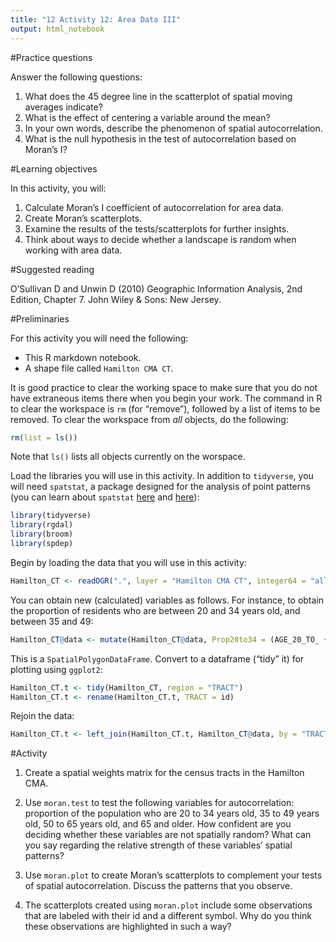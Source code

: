 ```yaml
---
title: "12 Activity 12: Area Data III"
output: html_notebook
---
```


#Practice questions

Answer the following questions:

1. What does the 45 degree line in the scatterplot of spatial moving averages indicate?
2. What is the effect of centering a variable around the mean?
3. In your own words, describe the phenomenon of spatial autocorrelation.
4. What is the null hypothesis in the test of autocorrelation based on Moran's I?

#Learning objectives

In this activity, you will:

1. Calculate Moran's I coefficient of autocorrelation for area data.
2. Create Moran's scatterplots.
2. Examine the results of the tests/scatterplots for further insights.
3. Think about ways to decide whether a landscape is random when working with area data.

#Suggested reading

O'Sullivan D and Unwin D (2010) Geographic Information Analysis, 2nd Edition, Chapter 7. John Wiley & Sons: New Jersey.

#Preliminaries

For this activity you will need the following:

* This R markdown notebook.
* A shape file called `Hamilton CMA CT`.

It is good practice to clear the working space to make sure that you do not have extraneous items there when you begin your work. The command in R to clear the workspace is `rm` (for "remove"), followed by a list of items to be removed. To clear the workspace from _all_ objects, do the following:
```r
rm(list = ls())
```

Note that `ls()` lists all objects currently on the worspace.

Load the libraries you will use in this activity. In addition to `tidyverse`, you will need `spatstat`, a package designed for the analysis of point patterns (you can learn about `spatstat` [here](https://cran.r-project.org/web/packages/spatstat/vignettes/getstart.pdf) and [here](http://spatstat.org/resources/spatstatJSSpaper.pdf)):
```r
library(tidyverse)
library(rgdal)
library(broom)
library(spdep)
```

Begin by loading the data that you will use in this activity:
```r
Hamilton_CT <- readOGR(".", layer = "Hamilton CMA CT", integer64 = "allow.loss")
```

You can obtain new (calculated) variables as follows. For instance, to obtain the proportion of residents who are between 20 and 34 years old, and between 35 and 49:
```r
Hamilton_CT@data <- mutate(Hamilton_CT@data, Prop20to34 = (AGE_20_TO_ + AGE_25_TO_ + AGE_30_TO_)/POPULATION, Prop35to49 = (AGE_35_TO_ + AGE_40_TO_ + AGE_45_TO_)/POPULATION)
```

This is a `SpatialPolygonDataFrame`. Convert to a dataframe ("tidy" it) for plotting using `ggplot2`:
```r
Hamilton_CT.t <- tidy(Hamilton_CT, region = "TRACT")
Hamilton_CT.t <- rename(Hamilton_CT.t, TRACT = id)
```

Rejoin the data:
```r
Hamilton_CT.t <- left_join(Hamilton_CT.t, Hamilton_CT@data, by = "TRACT")
```

#Activity

1. Create a spatial weights matrix for the census tracts in the Hamilton CMA.

2. Use `moran.test` to test the following variables for autocorrelation: proportion of the population who are 20 to 34 years old, 35 to 49 years old, 50 to 65 years old, and 65 and older. How confident are you deciding whether these variables are not spatially random? What can you say regarding the relative strength of these variables' spatial patterns?

3. Use `moran.plot` to create Moran's scatterplots to complement your tests of spatial autocorrelation. Discuss the patterns that you observe.

4. The scatterplots created using `moran.plot` include some observations that are labeled with their id and a different symbol. Why do you think these observations are highlighted in such a way?